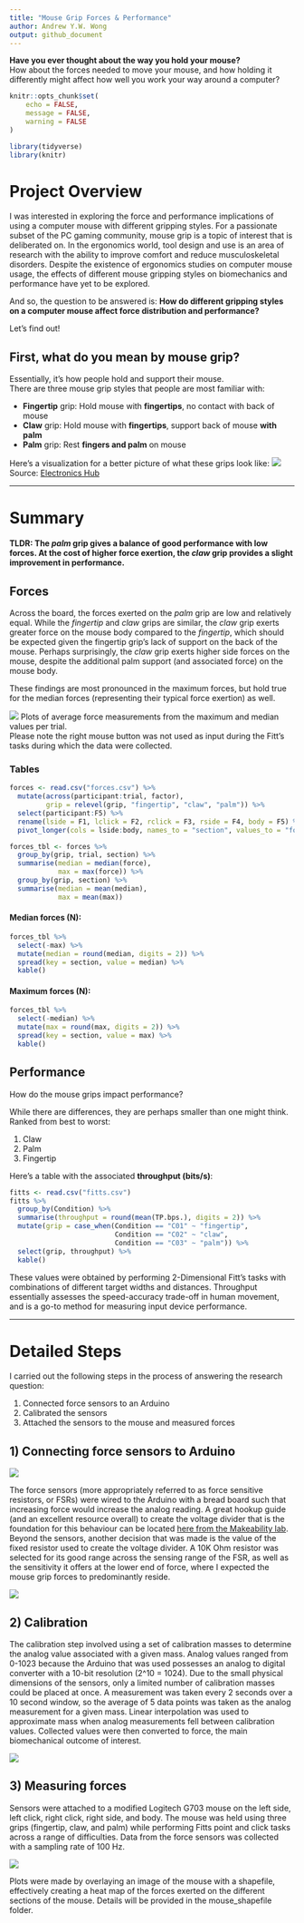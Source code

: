 ```yaml
---
title: "Mouse Grip Forces & Performance"
author: Andrew Y.W. Wong
output: github_document
---
```


**Have you ever thought about the way you hold your mouse?**  
How about the forces needed to move your mouse, and how holding it differently might affect how well you work your way around a computer?

```r
knitr::opts_chunk$set(
	echo = FALSE,
	message = FALSE,
	warning = FALSE
)

library(tidyverse)
library(knitr)
```

# Project Overview

I was interested in exploring the force and performance implications of using a computer mouse with different gripping styles. For a passionate subset of the PC gaming community, mouse grip is a topic of interest that is deliberated on. In the ergonomics world, tool design and use is an area of research with the ability to improve comfort and reduce musculoskeletal disorders. Despite the existence of ergonomics studies on computer mouse usage, the effects of different mouse gripping styles on biomechanics and performance have yet to be explored.

And so, the question to be answered is: **How do different gripping styles on a computer mouse affect force distribution and performance?**

Let's find out!

## First, what do you mean by mouse grip?

Essentially, it's how people hold and support their mouse.  
There are three mouse grip styles that people are most familiar with:

* **Fingertip** grip: Hold mouse with **fingertips**, no contact with back of mouse
* **Claw** grip: Hold mouse with **fingertips**, support back of mouse **with palm** 
* **Palm** grip: Rest **fingers and palm** on mouse

Here's a visualization for a better picture of what these grips look like:
![](./images/Mouse-Grip-Styles-Featured-Image.png)  
Source: [Electronics Hub](https://www.electronicshub.org/mouse-grip-styles/)

***

# Summary

**TLDR: The *palm* grip gives a balance of good performance with low forces. At the cost of higher force exertion, the *claw* grip provides a slight improvement in performance.**

## Forces
Across the board, the forces exerted on the *palm* grip are low and relatively equal. While the *fingertip* and *claw* grips are similar, the *claw* grip exerts greater force on the mouse body compared to the *fingertip*, which should be expected given the fingertip grip's lack of support on the back of the mouse. Perhaps surprisingly, the *claw* grip exerts higher side forces on the mouse, despite the additional palm support (and associated force) on the mouse body.

These findings are most pronounced in the maximum forces, but hold true for the median forces (representing their typical force exertion) as well.

![](./plots/all_mean_low.png)
Plots of average force measurements from the maximum and median values per trial.  
Please note the right mouse button was not used as input during the Fitt's tasks during which the data were collected.

### Tables
```r
forces <- read.csv("forces.csv") %>%
  mutate(across(participant:trial, factor),
         grip = relevel(grip, "fingertip", "claw", "palm")) %>%
  select(participant:F5) %>%
  rename(lside = F1, lclick = F2, rclick = F3, rside = F4, body = F5) %>%
  pivot_longer(cols = lside:body, names_to = "section", values_to = "force")

forces_tbl <- forces %>% 
  group_by(grip, trial, section) %>%
  summarise(median = median(force),
            max = max(force)) %>%
  group_by(grip, section) %>%
  summarise(median = mean(median),
            max = mean(max))

```

#### Median forces (N):
```r
forces_tbl %>%
  select(-max) %>%
  mutate(median = round(median, digits = 2)) %>%
  spread(key = section, value = median) %>%
  kable()
```

#### Maximum forces (N):
```r
forces_tbl %>%
  select(-median) %>%
  mutate(max = round(max, digits = 2)) %>%
  spread(key = section, value = max) %>%
  kable()
```


## Performance
How do the mouse grips impact performance?

While there are differences, they are perhaps smaller than one might think.  
Ranked from best to worst:

1. Claw
2. Palm
3. Fingertip

Here's a table with the associated **throughput (bits/s)**:

```r
fitts <- read.csv("fitts.csv")
fitts %>%
  group_by(Condition) %>%
  summarise(throughput = round(mean(TP.bps.), digits = 2)) %>%
  mutate(grip = case_when(Condition == "C01" ~ "fingertip",
                          Condition == "C02" ~ "claw",
                          Condition == "C03" ~ "palm")) %>%
  select(grip, throughput) %>%
  kable()
```
These values were obtained by performing 2-Dimensional Fitt's tasks with combinations of different target widths and distances. Throughput essentially assesses the speed-accuracy trade-off in human movement, and is a go-to method for measuring input device performance. 

***

# Detailed Steps

I carried out the following steps in the process of answering the research question:

1) Connected force sensors to an Arduino
2) Calibrated the sensors
3) Attached the sensors to the mouse and measured forces

## 1) Connecting force sensors to Arduino

![](./images/hookup.jpg)

The force sensors (more appropriately referred to as force sensitive resistors, or FSRs) were wired to the Arduino with a bread board such that increasing force would increase the analog reading. A great hookup guide (and an excellent resource overall) to create the voltage divider that is the foundation for this behaviour can be located [here from the Makeability lab](https://makeabilitylab.github.io/physcomp/arduino/force-sensitive-resistors.html#using-fsrs-with-microcontrollers). Beyond the sensors, another decision that was made is the value of the fixed resistor used to create the voltage divider. A 10K Ohm resistor was selected for its good range across the sensing range of the FSR, as well as the sensitivity it offers at the lower end of force, where I expected the mouse grip forces to predominantly reside.

![](https://makeabilitylab.github.io/physcomp/arduino/assets/images/Voltage-divider-circuit-Interlink-FSR-402-Makerguides.png)

## 2) Calibration
The calibration step involved using a set of calibration masses to determine the analog value associated with a given mass. Analog values ranged from 0-1023 because the Arduino that was used possesses an analog to digital converter with a 10-bit resolution (2^10 = 1024). Due to the small physical dimensions of the sensors, only a limited number of calibration masses could be placed at once. A measurement was taken every 2 seconds over a 10 second window, so the average of 5 data points was taken as the analog measurement for a given mass. Linear interpolation was used to approximate mass when analog measurements fell between calibration values. Collected values were then converted to force, the main biomechanical outcome of interest. 

![](./images/calibration.jpg)

## 3) Measuring forces
Sensors were attached to a modified Logitech G703 mouse on the left side, left click, right click, right side, and body. The mouse was held using three grips (fingertip, claw, and palm) while performing Fitts point and click tasks across a range of difficulties. Data from the force sensors was collected with a sampling rate of 100 Hz.

![](./images/instrumented_mouse.jpg)

Plots were made by overlaying an image of the mouse with a shapefile, effectively creating a heat map of the forces exerted on the different sections of the mouse. Details will be provided in the mouse_shapefile folder.

